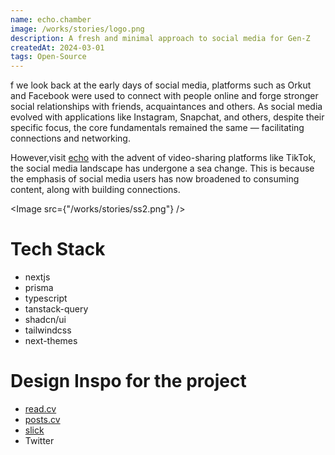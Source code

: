 ```yaml
---
name: echo.chamber
image: /works/stories/logo.png
description: A fresh and minimal approach to social media for Gen-Z
createdAt: 2024-03-01
tags: Open-Source
---
```


f we look back at the early days of social media, platforms such as Orkut and Facebook were used to connect with people online and forge stronger social relationships with friends, acquaintances and others. As social media evolved with applications like Instagram, Snapchat, and others, despite their specific focus, the core fundamentals remained the same — facilitating connections and networking.

However,visit [echo](https://sunflower-gold.vercel.app/home) with the advent of video-sharing platforms like TikTok, the social media landscape has undergone a sea change. This is because the emphasis of social media users has now broadened to consuming content, along with building connections.

<Image src={"/works/stories/ss2.png"} />

# Tech Stack

- nextjs
- prisma
- typescript
- tanstack-query
- shadcn/ui
- tailwindcss
- next-themes

# Design Inspo for the project

- [read.cv](https://read.cv)
- [posts.cv](https://posts.cv)
- [slick](https://slickapp.co/)
- Twitter
